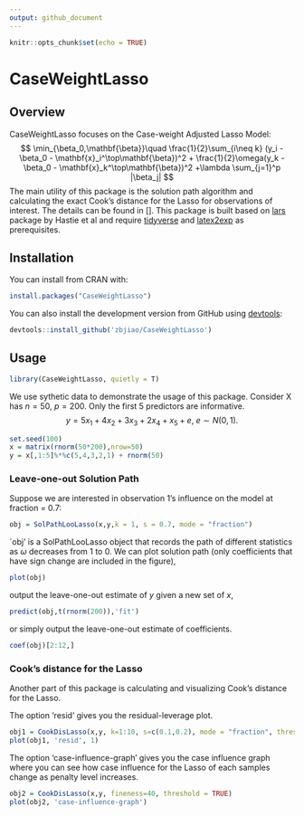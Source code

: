 ```yaml
---
output: github_document
---
```


```r
knitr::opts_chunk$set(echo = TRUE)
```
# CaseWeightLasso

## Overview

CaseWeightLasso focuses on the Case-weight Adjusted Lasso Model: 
$$
    \min_{\beta_0,\mathbf{\beta}}\quad \frac{1}{2}\sum_{i\neq k} (y_i - \beta_0 - \mathbf{x}_i^\top\mathbf{\beta})^2 + \frac{1}{2}\omega(y_k - \beta_0 - \mathbf{x}_k^\top\mathbf{\beta})^2 +\lambda \sum_{j=1}^p |\beta_j|
$$
The main utility of this package is the solution path algorithm and calculating the exact Cook's distance for the Lasso for observations of interest. The details can be found in []. This package is built based on [lars](https://cran.r-project.org/web/packages/lars/index.html) package by Hastie et al and require [tidyverse](https://www.tidyverse.org/) and [latex2exp](https://cran.r-project.org/web/packages/latex2exp/index.html) as prerequisites.

## Installation

You can install from CRAN with:

```R
install.packages("CaseWeightLasso")
```

You can also install the development version from GitHub using [devtools](http://cran.r-project.org/web/packages/devtools/index.html):
```r
devtools::install_github('zbjiao/CaseWeightLasso')
```

## Usage

```r
library(CaseWeightLasso, quietly = T)
```

We use sythetic data to demonstrate the usage of this package. Consider X has $n=50$, $p=200$. Only the first 5 predictors are informative. 
$$
y = 5x_1+4x_2+3x_3+2x_4+x_5 + e,\ e\sim N(0,1).
$$

```r
set.seed(100)
x = matrix(rnorm(50*200),nrow=50)
y = x[,1:5]%*%c(5,4,3,2,1) + rnorm(50)
```

### Leave-one-out Solution Path 

Suppose we are interested in observation 1's influence on the model at fraction = 0.7:
```r
obj = SolPathLooLasso(x,y,k = 1, s = 0.7, mode = "fraction")
```

`obj' is a SolPathLooLasso object that records the path of different statistics as $\omega$ decreases from 1 to 0. We can plot solution path (only coefficients that have sign change are included in the figure),
```r
plot(obj)
```

output the leave-one-out estimate of $y$ given a new set of $x$,
```r
predict(obj,t(rnorm(200)),'fit')
```
or simply output the leave-one-out estimate of coefficients.
```r
coef(obj)[2:12,]
```

### Cook's distance for the Lasso 

Another part of this package is calculating and visualizing Cook's distance for the Lasso. 

The option 'resid' gives you the residual-leverage plot.
```r
obj1 = CookDisLasso(x,y, k=1:10, s=c(0.1,0.2), mode = "fraction", threshold = FALSE)
plot(obj1, 'resid', 1)
```

The option 'case-influence-graph' gives you the case influence graph where you can see how case influence for the Lasso of each samples change as penalty level increases. 
```r
obj2 = CookDisLasso(x,y, fineness=40, threshold = TRUE)
plot(obj2, 'case-influence-graph')
```




